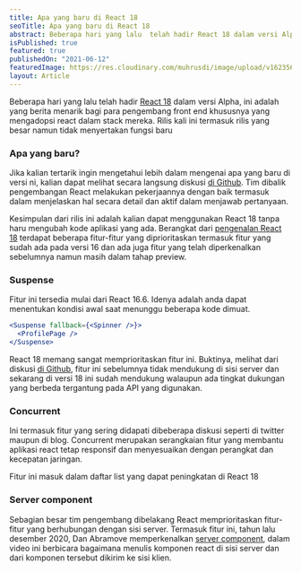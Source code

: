 ```yaml
---
title: Apa yang baru di React 18
seoTitle: Apa yang baru di React 18
abstract: Beberapa hari yang lalu  telah hadir React 18 dalam versi Alpha, ini adalah berita menarik bagi para pengembang front end dan rilis kali ini termasuk rilis yang besar namun tidak menyertakan fungsi baru
isPublished: true
featured: true
publishedOn: "2021-06-12"
featuredImage: https://res.cloudinary.com/muhrusdi/image/upload/v1623566368/react-18.jpg
layout: Article
---
```


Beberapa hari yang lalu telah hadir [React 18](https://reactjs.org/blog/2021/06/08/the-plan-for-react-18.html) dalam versi Alpha, ini adalah yang 
berita menarik bagi para pengembang front end khususnya yang mengadopsi react dalam stack mereka. Rilis kali ini termasuk rilis yang besar namun tidak menyertakan fungsi baru

### Apa yang baru?

Jika kalian tertarik ingin mengetahui lebih dalam mengenai apa yang baru di versi ni, kalian dapat melihat secara langsung diskusi [di Github](https://github.com/reactwg/react-18/discussions).
Tim dibalik pengembangan React melakukan pekerjaannya dengan baik termasuk dalam menjelaskan hal secara detail dan aktif dalam menjawab pertanyaan.

Kesimpulan dari rilis ini adalah kalian dapat menggunakan React 18 tanpa haru mengubah kode aplikasi yang ada. Berangkat dari [pengenalan React 18](https://github.com/reactwg/react-18/discussions/4) 
terdapat beberapa fitur-fitur yang diprioritaskan termasuk fitur yang sudah ada pada versi 16 dan ada juga fitur yang telah diperkenalkan sebelumnya namun masih dalam tahap preview.

### Suspense

Fitur ini tersedia mulai dari React 16.6. Idenya adalah anda dapat menentukan kondisi awal saat menunggu beberapa kode dimuat.

```jsx
<Suspense fallback={<Spinner />}>
  <ProfilePage />
</Suspense>
```

React 18 memang sangat memprioritaskan fitur ini. Buktinya, melihat dari diskusi [di Github](https://github.com/reactwg/react-18/discussions/22), 
fitur ini sebelumnya tidak mendukung di sisi server dan sekarang di versi 18 ini sudah mendukung walaupun ada tingkat dukungan yang berbeda tergantung pada API yang digunakan.

### Concurrent

Ini termasuk fitur yang sering didapati dibeberapa diskusi seperti di twitter maupun di blog. Concurrent merupakan serangkaian fitur yang membantu aplikasi react tetap 
responsif dan menyesuaikan dengan perangkat dan kecepatan jaringan.

Fitur ini masuk dalam daftar list yang dapat peningkatan di React 18

### Server component

Sebagian besar tim pengembang dibelakang React memprioritaskan fitur-fitur yang berhubungan dengan sisi server. Termasuk fitur ini, tahun lalu desember 2020, Dan Abramove 
memperkenalkan [server component](https://reactjs.org/blog/2020/12/21/data-fetching-with-react-server-components.html), dalam video ini berbicara bagaimana menulis komponen react
di sisi server dan dari komponen tersebut dikirim ke sisi klien.